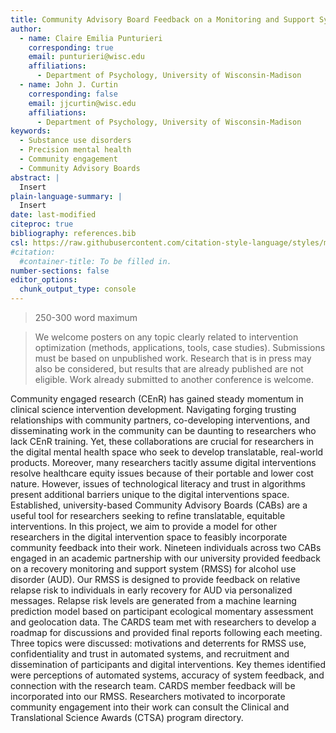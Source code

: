 ---
title: Community Advisory Board Feedback on a Monitoring and Support System for Alcohol Use Disorder: A Model for Equitable Intervention Development
author:
  - name: Claire Emilia Punturieri 
    corresponding: true
    email: punturieri@wisc.edu
    affiliations:
      - Department of Psychology, University of Wisconsin-Madison
  - name: John J. Curtin 
    corresponding: false
    email: jjcurtin@wisc.edu
    affiliations:
      - Department of Psychology, University of Wisconsin-Madison 
keywords:
  - Substance use disorders
  - Precision mental health 
  - Community engagement
  - Community Advisory Boards
abstract: |
  Insert
plain-language-summary: |
  Insert
date: last-modified
citeproc: true
bibliography: references.bib
csl: https://raw.githubusercontent.com/citation-style-language/styles/master/apa.csl
#citation:
  #container-title: To be filled in. 
number-sections: false 
editor_options: 
  chunk_output_type: console
---

> 250-300 word maximum

> We welcome posters on any topic clearly related to intervention optimization (methods, applications, tools, case studies). Submissions must be based on unpublished work. Research that is in press may also be considered, but results that are already published are not eligible. Work already submitted to another conference is welcome.

Community engaged research (CEnR) has gained steady momentum in clinical science intervention development. Navigating forging trusting relationships with community partners, co-developing interventions, and disseminating work in the community can be daunting to researchers who lack CEnR training. Yet, these collaborations are crucial for researchers in the digital mental health space who seek to develop translatable, real-world products. Moreover, many researchers tacitly assume digital interventions resolve healthcare equity issues because of their portable and lower cost nature. However, issues of technological literacy and trust in algorithms present additional barriers unique to the digital interventions space. Established, university-based Community Advisory Boards (CABs) are a useful tool for researchers seeking to refine translatable, equitable interventions. In this project, we aim to provide a model for other researchers in the digital intervention space to feasibly incorporate community feedback into their work. Nineteen individuals across two CABs engaged in an academic partnership with our university provided feedback on a recovery monitoring and support system (RMSS) for alcohol use disorder (AUD). Our RMSS is designed to provide feedback on relative relapse risk to individuals in early recovery for AUD via personalized messages. Relapse risk levels are generated from a machine learning prediction model based on participant ecological momentary assessment and geolocation data. The CARDS team met with researchers to develop a roadmap for discussions and provided final reports following each meeting. Three topics were discussed: motivations and deterrents for RMSS use, confidentiality and trust in automated systems, and recruitment and dissemination of participants and digital interventions. Key themes identified were perceptions of automated systems, accuracy of system feedback, and connection with the research team. CARDS member feedback will be incorporated into our RMSS. Researchers motivated to incorporate community engagement into their work can consult the Clinical and Translational Science Awards (CTSA) program directory.


